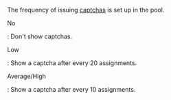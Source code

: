 <Cut title="Can I control the frequency of showing captchas to the Tolokers? Some Tolokers get a bit demotivated by that.">

The frequency of issuing [captchas](https://toloka.ai/en/docs/guide/concepts/captcha) is set up in the pool.

No

: Don't show captchas.

Low

: Show a captcha after every 20 assignments.

Average/High

: Show a captcha after every 10 assignments.

</Cut>